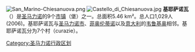 [[File:San_Marino-Chiesanuova.png|right]]
[[File:Castello_di_Chiesanuova.jpg|right]]
'''基耶萨诺瓦'''（{{lang-it|Chiesanuova}}）是[[圣马力诺|圣马力诺]]的9个[[圣马力诺行政区划|市镇]]（堡）之一。总面积5.46 km²。总人口1,029人(2006)。基耶萨诺瓦与[[圣马力诺市|圣马力诺市]]、[[菲奥伦蒂诺|菲奥伦蒂诺]]以及[[意大利|意大利]]的[[韦鲁基奥|韦鲁基奥]]相邻。基耶萨诺瓦分为7个村（curazie）。

{{圣马力诺行政区划}}

[[Category:圣马力诺行政区划|Category:圣马力诺行政区划]]